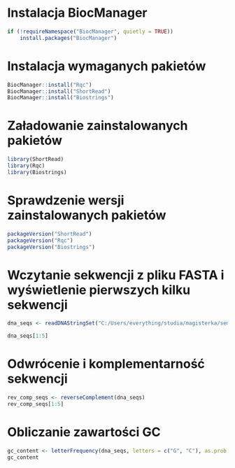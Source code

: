
# Instalacja BiocManager

```{r}
if (!requireNamespace("BiocManager", quietly = TRUE)) 
    install.packages("BiocManager")
```

# Instalacja wymaganych pakietów

```{r}
BiocManager::install("Rqc")
BiocManager::install("ShortRead")
BiocManager::install("Biostrings")
```

# Załadowanie zainstalowanych pakietów

```{r}
library(ShortRead)
library(Rqc)
library(Biostrings)
```

# Sprawdzenie wersji zainstalowanych pakietów

```{r}
packageVersion("ShortRead")
packageVersion("Rqc")
packageVersion("Biostrings")
```


# Wczytanie sekwencji z pliku FASTA i wyświetlenie pierwszych kilku sekwencji

```{r}
dna_seqs <- readDNAStringSet("C:/Users/everything/studia/magisterka/semestr2/R/QC/SRR31238041.fasta.gz")

dna_seqs[1:5]
```

# Odwrócenie i komplementarność sekwencji

```{r}
rev_comp_seqs <- reverseComplement(dna_seqs)
rev_comp_seqs[1:5]
```

# Obliczanie zawartości GC

```{r}
gc_content <- letterFrequency(dna_seqs, letters = c("G", "C"), as.prob = TRUE)
gc_content
```


